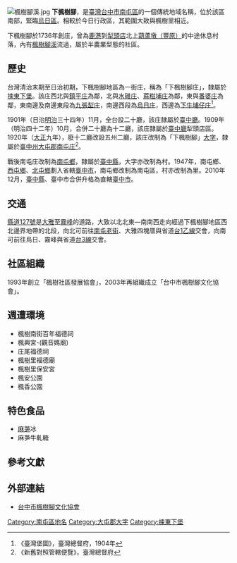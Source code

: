 {{noteTA　
|1 = zh-cn:庄; zh-hk:庄; zh-tw:庄;
|2 = zh-hans:台; zh-hant:臺;
}}
{{Infobox Hokkien name
| title      = 下楓樹腳
| hanji      = 下楓樹腳
| poj        = Ē-png-chhiū-kha
| sinbhundzi = 
| hanlo      = 
| tl         = Ē-png-tshiū-kha
| bp         = Êbn̄gciûkā
| hongim     = 
| hokkienipa = 
| lm         = 
| image      = 
| image_size = 
| caption    = 
}}
[[File:楓樹腳溪.jpg|thumb]]
'''下楓樹腳'''，是[[臺灣|臺灣]][[台中市|台中市]][[南屯區|南屯區]]的一個傳統地域名稱，位於該區南部，緊臨[[烏日區|烏日區]]。相較於今日行政區，其範圍大致與楓樹里相近。

下楓樹腳於1736年創庄，曾為[[鹿港鎮|鹿港]]到[[南屯區|犁頭店]]北上[[豐原區|葫蘆墩（豐原）]]的中途休息村落，內有[[楓樹腳溪|楓樹腳溪]]流過，屬於半農業型態的社區。

== 歷史 ==
台灣清治末期至日治初期，下楓樹腳地區為一街庄，稱為「下楓樹腳庄」，隸屬於[[捒東下堡|捒東下堡]]。該庄西北與[[鎮平_(臺中市)|鎮平庄]]為鄰，北與[[水碓_(臺中市)|水碓庄]]、[[蔴糍埔庄|蔴糍埔庄]]為鄰，東與[[番婆_(臺中市)|番婆庄]]為鄰，東南邊及南邊東段為[[九張犁_(烏日區)|九張犁庄]]，南邊西段為[[烏日_(大字)|烏日庄]]，西邊為[[下牛埔仔庄|下牛埔仔庄]]<ref>《臺灣堡圖》，臺灣總督府，1904年</ref>。

1901年（日治[[明治|明治]]三十四年）11月，全台設二十廳，該庄隸屬於[[臺中廳|臺中廳]]。1909年（明治四十二年）10月，合併二十廳為十二廳，該庄隸屬於[[臺中廳|臺中廳]]犁頭店區。1920年（[[大正|大正]]九年），廢十二廳改設五州二廳，該庄改制為「下楓樹腳」[[大字|大字]]，隸屬於[[臺中州|臺中州]][[大屯郡|大屯郡]][[南屯庄|南屯庄]]<ref>《新舊對照管轄便覽》，臺灣總督府</ref>。

戰後南屯庄改制為[[南屯鄉|南屯鄉]]，隸屬於[[臺中縣|臺中縣]]，大字亦改制為村。1947年，南屯鄉、[[西屯鄉|西屯鄉]]、[[北屯鄉|北屯鄉]]劃入省轄[[臺中市_(省轄市)|臺中市]]，南屯鄉改制為南屯區，村亦改制為里。2010年12月，[[臺中縣|臺中縣]]、臺中市合併升格為直轄[[臺中市|臺中市]]。

==交通==
[[縣道127號|縣道127號]]是[[大雅區|大雅]]至[[霧峰|霧峰]]的道路，大致以北北東—南南西走向經過下楓樹腳地區西北邊界地帶的北段，向北可前往[[南屯老街|南屯老街]]、大雅四塊厝與省道[[台1乙線|台1乙線]]交會，向南可前往烏日、霧峰與省道[[台3線|台3線]]交會。

==社區組織==
1993年創立「楓樹社區發展協會」，2003年再組織成立「台中市楓樹腳文化協會」。

== 週遭環境 ==
*楓樹南街百年福德祠
*楓興宮-(觀音媽廟)
*庄尾福德祠
*楓樹里福德廟
*楓樹里保安宮
*楓安公園
*楓香公園

==特色食品==
*[[麻芛|麻芛]]冰
*麻芛牛軋糖

==參考文獻==
{{reflist}}

==外部連結==
*[http://maple.tacocity.com.tw 台中市楓樹腳文化協會]{{Wayback|url=http://maple.tacocity.com.tw/ |date=20200218025243 }}

{{臺中市市中心的里}}
{{大屯郡}}

[[Category:南屯區地名|Category:南屯區地名]]
[[Category:大屯郡大字|Category:大屯郡大字]]
[[Category:捒東下堡|Category:捒東下堡]]